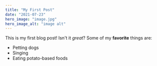 ```yaml
---
title: "My First Post"
date: "2021-07-23"
hero_image: "image.jpg"
hero_image_alt: "image alt"
---
```

This is my first blog post! Isn't it *great*?
Some of my **favorite** things are:
* Petting dogs
* Singing
* Eating potato-based foods